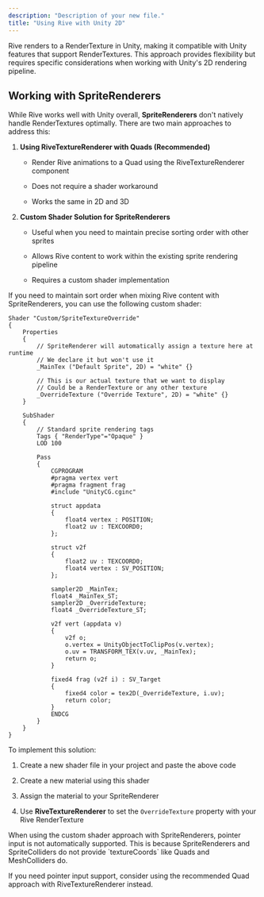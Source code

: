 ```yaml
---
description: "Description of your new file."
title: "Using Rive with Unity 2D"
---
```


Rive renders to a RenderTexture in Unity, making it compatible with Unity features that support RenderTextures. This approach provides flexibility but requires specific considerations when working with Unity's 2D rendering pipeline.

## Working with SpriteRenderers

While Rive works well with Unity overall, **SpriteRenderers** don't natively handle RenderTextures optimally. There are two main approaches to address this:

1. **Using RiveTextureRenderer with Quads (Recommended)**

   * Render Rive animations to a Quad using the RiveTextureRenderer component

   * Does not require a shader workaround

   * Works the same in 2D and 3D

2. **Custom Shader Solution for SpriteRenderers**

   * Useful when you need to maintain precise sorting order with other sprites

   * Allows Rive content to work within the existing sprite rendering pipeline

   * Requires a custom shader implementation

If you need to maintain sort order when mixing Rive content with SpriteRenderers, you can use the following custom shader:

```
Shader "Custom/SpriteTextureOverride"
{
    Properties
    {
        // SpriteRenderer will automatically assign a texture here at runtime
        // We declare it but won't use it
        _MainTex ("Default Sprite", 2D) = "white" {}
        
        // This is our actual texture that we want to display
        // Could be a RenderTexture or any other texture
        _OverrideTexture ("Override Texture", 2D) = "white" {}
    }
    
    SubShader
    {
        // Standard sprite rendering tags
        Tags { "RenderType"="Opaque" }
        LOD 100
        
        Pass
        {
            CGPROGRAM
            #pragma vertex vert
            #pragma fragment frag
            #include "UnityCG.cginc"
            
            struct appdata
            {
                float4 vertex : POSITION;
                float2 uv : TEXCOORD0;
            };
            
            struct v2f
            {
                float2 uv : TEXCOORD0;
                float4 vertex : SV_POSITION;
            }; 
            
            sampler2D _MainTex;
            float4 _MainTex_ST;
            sampler2D _OverrideTexture;
            float4 _OverrideTexture_ST;
            
            v2f vert (appdata v)
            {
                v2f o;
                o.vertex = UnityObjectToClipPos(v.vertex);
                o.uv = TRANSFORM_TEX(v.uv, _MainTex);
                return o;
            }
            
            fixed4 frag (v2f i) : SV_Target
            {
                fixed4 color = tex2D(_OverrideTexture, i.uv);
                return color;
            }
            ENDCG
        }
    }
}
```

To implement this solution:

1. Create a new shader file in your project and paste the above code

2. Create a new material using this shader

3. Assign the material to your SpriteRenderer

4. Use **RiveTextureRenderer** to set the `OverrideTexture` property with your Rive RenderTexture

<Warning>
  When using the custom shader approach with SpriteRenderers, pointer input is not automatically supported. This is because SpriteRenderers and SpriteColliders do not provide `textureCoords` like Quads and MeshColliders do.&#x20;


  If you need pointer input support, consider using the recommended Quad approach with RiveTextureRenderer instead.
</Warning>